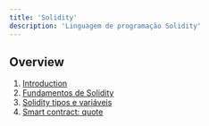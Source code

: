 ```yaml
---
title: 'Solidity'
description: 'Linguagem de programação Solidity'
---
```


## Overview

1. [Introduction](/courses/dev/04/introduction)
2. [Fundamentos de Solidity](/courses/dev/04/solidity)
3. [Solidity tipos e variáveis](/courses/dev/04/solidity-types)
4. [Smart contract: quote](/courses/dev/04/quote)
